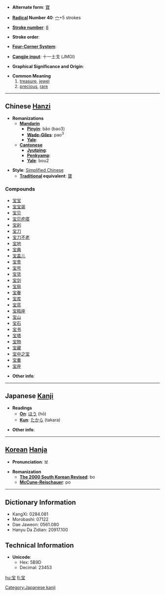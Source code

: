 * '''Alternate form''': [[寶]]

* '''[[Wiktionary:Chinese radical index| Radical]] Number 40''': [[Wiktionary:Chinese radical index 宀|宀]]+5 strokes

* '''[[Wiktionary:Chinese total strokes index|Stroke number]]''': [[Wiktionary:Chinese total strokes index 8|8]]

* '''Stroke order''': 

* '''[[Wiktionary:Chinese four corner index|Four-Corner System]]''': 

* '''[[Wiktionary:Chinese Cangjie index|Cangjie input]]''': 十一土戈 (JMGI)

* '''Graphical Significance and Origin''': 

* '''Common Meaning'''
*#[[treasure]], [[jewel]]
*# [[precious]], [[rare]]


----

== Chinese [[Hanzi]] ==

* '''Romanizations'''
** '''[[Mandarin]]'''
*** '''[[Pinyin]]''': bǎo (bao3)
*** '''[[Wade-Giles]]''': pao<sup>3</sup>
*** '''[[Yale]]''': 
** '''[[Cantonese]]'''
*** '''[[Jyutping]]''':
*** '''[[Penkyamp]]''': 
*** '''[[Yale]]''': bou2

* '''Style''': [[Simplified Chinese]] 
** '''[[Traditional Chinese|Traditional]] equivalent''': [[寶]]

===Compounds===
*[[宝宝]]
*[[宝宝装]]
*[[宝贝]]
*[[宝贝疙瘩]]
*[[宝刹]]
*[[宝刀]]
*[[宝刀不老]]
*[[宝地]]
*[[宝典]]
*[[宝盖儿]]
*[[宝贵]]
*[[宝号]]
*[[宝货]]
*[[宝剑]]
*[[宝局]]
*[[宝眷]]
*[[宝库]]
*[[宝蓝]]
*[[宝瓶座]]
*[[宝山]]
*[[宝石]]
*[[宝书]]
*[[宝塔]]
*[[宝物]]
*[[宝藏]]
*[[宝中之宝]]
*[[宝重]]
*[[宝座]]

* '''Other info''': 

----

== Japanese [[Kanji]] ==

* '''Readings'''
** '''[[On]]''': [[ほう]] (hō)
** '''[[Kun]]''': [[たから]] (takara)

* '''Other info''':  

----

== [[Korean]] [[Hanja]] ==

* '''Pronunciation''': 보

* '''Romanization'''
** '''[[The 2000 South Korean Revised Romanization|The 2000 South Korean Revised]]''': bo
** '''[[McCune-Reischauer]]''': po

----

== Dictionary Information ==

* KangXi: 0284.081
* Morobashi: 07122
* Dae Jaweon: 0561.080
* Hanyu Da Zidian: 20917.100

== Technical Information ==

* '''Unicode''':
** Hex: 5B9D
** Decimal: 23453

[[Category:Japanese kanji]]

[[hu:宝]]
[[fi:宝]]
